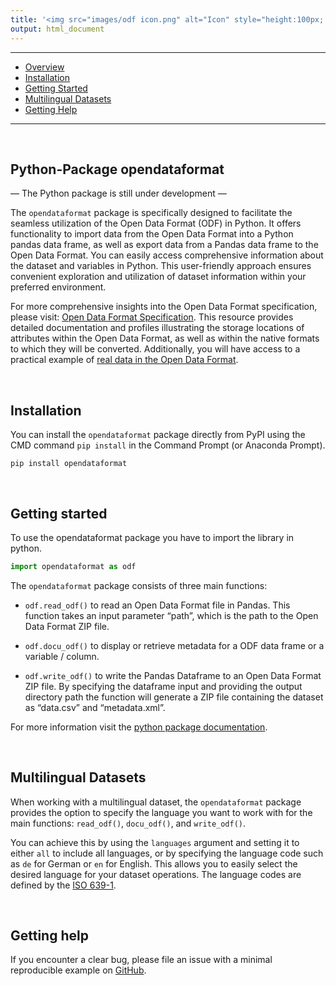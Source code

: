 ```yaml
---
title: '<img src="images/odf icon.png" alt="Icon" style="height:100px; vertical-align: middle;"/> <span style="color: #156082; font-weight: bold; position: relative; top: 10px;">Python Package</span>'
output: html_document
---
```


------------------------------------------------------------------------

-   [Overview](#python-package-opendataformat)
-   [Installation](#installation)
-   [Getting Started](#getting-started)
-   [Multilingual Datasets](#multilingual-datasets)
-   [Getting Help](#getting-help)

------------------------------------------------------------------------


<br>

## Python-Package opendataformat 

--- The Python package is still under development ---

The `opendataformat` package is specifically designed to facilitate the seamless utilization of the Open Data Format (ODF) in Python. It offers functionality to import data from the Open Data Format into a Python pandas data frame, as well as export data from a Pandas data frame to the Open Data Format. You can easily access comprehensive information about the dataset and variables in Python. This user-friendly approach ensures convenient exploration and utilization of dataset information within your preferred environment.

For more comprehensive insights into the Open Data Format specification, please visit: [Open Data Format Specification](https://opendataformat.github.io/specification). This resource provides detailed documentation and profiles illustrating the storage locations of attributes within the Open Data Format, as well as within the native formats to which they will be converted. Additionally, you will have access to a practical example of [real data in the Open Data Format](https://git.soep.de/opendata/open-data-package).

<br>

## Installation

You can install the `opendataformat` package directly from PyPI using the CMD command `pip install` in the Command Prompt (or Anaconda Prompt).

``` batch
pip install opendataformat
```

<br>

## Getting started

To use the opendataformat package you have to import the library in python.
``` py
import opendataformat as odf
```

The `opendataformat` package consists of three main functions:

- `odf.read_odf()` to read an Open Data Format file in Pandas. This function takes an input parameter "path", which is the path to the Open Data Format ZIP file.

- `odf.docu_odf()` to display or retrieve metadata for a ODF data frame or a variable / column.

- `odf.write_odf()` to write the Pandas Dataframe to an Open Data Format ZIP file. By specifying the dataframe input and providing the output directory path the function will generate a ZIP file containing the dataset as "data.csv" and "metadata.xml".

For more information visit the [python package documentation](https://opendataformat.github.io/python-package-opendataformat/).

<br>

## Multilingual Datasets

When working with a multilingual dataset, the `opendataformat` package provides the option to specify the language you want to work with for the main functions: `read_odf()`, `docu_odf()`, and `write_odf()`.
 
You can achieve this by using the `languages` argument and setting it to either `all` to include all languages, or by specifying the language code such as `de` for German or `en` for English. 
This allows you to easily select the desired language for your dataset operations.
The language codes are defined by the [ISO 639-1](https://de.wikipedia.org/wiki/Liste_der_ISO-639-1-Codes).


<br>

## Getting help

If you encounter a clear bug, please file an issue with a minimal reproducible example
on [GitHub](https://github.com/thartl-diw/py-package-opendataformat/issues). 

<br><br>


